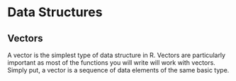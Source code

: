 # Data Structures

## Vectors

A vector is the simplest type of data structure in R. Vectors are particularly important as most of the functions you will write will work with vectors. Simply put, a vector is a sequence of data elements of the same basic type. 